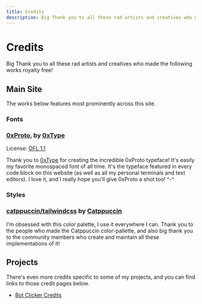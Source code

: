 ```yaml
---
title: Credits
description: Big Thank you to all these rad artists and creatives who made the following works open-source/royalty free!
---
```


# Credits

Big Thank you to all these rad artists and creatives who made the following works royalty free!

## Main Site

The works below features most prominently across this site.

### Fonts

### [0xProto](https://github.com/0xType/0xProto), by [0xType](https://0xtype.dev/)

License: [OFL 1.1](https://github.com/0xType/0xProto/blob/main/LICENSE)

Thank you to [0xType](https://0xtype.dev/) for creating the incredible 0xProto typeface! It's easily my favorite monospaced font of all time. It's the typeface featured in every code block on this website (as well as all my personal terminals and text editors). I love it, and I really hope you'll give 0xProto a shot too! ^-^

### Styles

### [catppuccin/tailwindcss](https://github.com/catppuccin/tailwindcss) by [Catppuccin](https://catppuccin.com/)

I'm obsessed with this color palette, I use it everywhere I can. Thank you to the people who made the Catppuccin color-pallette, and also big thank you to the community members who create and maintain all these implementations of it!

## Projects

There's even more credits specific to some of my projects, and you can find links to those credit pages below.

- [Bot Clicker Credits](/credits/bot-clicker)
